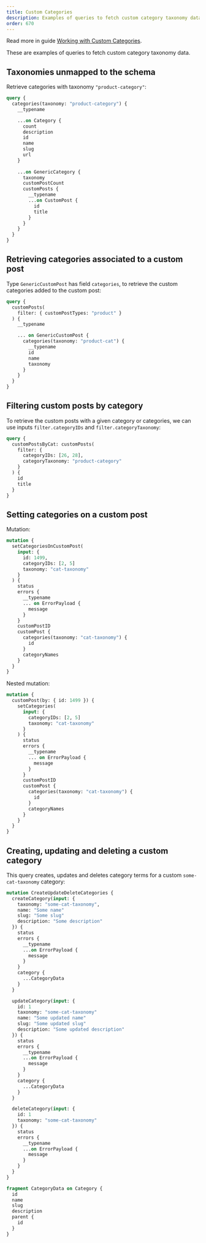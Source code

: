 ```yaml
---
title: Custom Categories
description: Examples of queries to fetch custom category taxonomy data.
order: 670
---
```


<Banner type="info">

Read more in guide [Working with Custom Categories](/guides/interact/working-with-custom-categories).

</Banner>

These are examples of queries to fetch custom category taxonomy data.

## Taxonomies unmapped to the schema

Retrieve categories with taxonomy `"product-category"`:

```graphql
query {
  categories(taxonomy: "product-category") {
    __typename

    ...on Category {
      count
      description
      id
      name
      slug
      url
    }
    
    ...on GenericCategory {
      taxonomy   
      customPostCount
      customPosts {
        __typename
        ...on CustomPost {
          id
          title
        }
      }
    }
  }
}
```

## Retrieving categories associated to a custom post

Type `GenericCustomPost` has field `categories`, to retrieve the custom categories added to the custom post:

```graphql
query {
  customPosts(
    filter: { customPostTypes: "product" }
  ) {
    __typename

    ... on GenericCustomPost {
      categories(taxonomy: "product-cat") {
        __typename
        id
        name
        taxonomy
      }
    }
  }
}
```

## Filtering custom posts by category

To retrieve the custom posts with a given category or categories, we can use inputs `filter.categoryIDs` and `filter.categoryTaxonomy`:

```graphql
query {
  customPostsByCat: customPosts(
    filter: {
      categoryIDs: [26, 28],
      categoryTaxonomy: "product-category"
    }
  ) {
    id
    title
  }
}
```

## Setting categories on a custom post

Mutation:

```graphql
mutation {
  setCategoriesOnCustomPost(
    input: {
      id: 1499, 
      categoryIDs: [2, 5]
      taxonomy: "cat-taxonomy"
    }
  ) {
    status
    errors {
      __typename
      ... on ErrorPayload {
        message
      }
    }
    customPostID
    customPost {
      categories(taxonomy: "cat-taxonomy") {
        id
      }
      categoryNames
    }
  }
}
```

Nested mutation:

```graphql
mutation {
  customPost(by: { id: 1499 }) {
    setCategories(
      input: {
        categoryIDs: [2, 5]
        taxonomy: "cat-taxonomy"
      }
    ) {
      status
      errors {
        __typename
        ... on ErrorPayload {
          message
        }
      }
      customPostID
      customPost {
        categories(taxonomy: "cat-taxonomy") {
          id
        }
        categoryNames
      }
    }
  }
}
```

## Creating, updating and deleting a custom category

This query creates, updates and deletes category terms for a custom `some-cat-taxonomy` category:

```graphql
mutation CreateUpdateDeleteCategories {
  createCategory(input: {
    taxonomy: "some-cat-taxonomy",
    name: "Some name"
    slug: "Some slug"
    description: "Some description"
  }) {
    status
    errors {
      __typename
      ...on ErrorPayload {
        message
      }
    }
    category {
      ...CategoryData
    }
  }

  updateCategory(input: {
    id: 1
    taxonomy: "some-cat-taxonomy"
    name: "Some updated name"
    slug: "Some updated slug"
    description: "Some updated description"
  }) {
    status
    errors {
      __typename
      ...on ErrorPayload {
        message
      }
    }
    category {
      ...CategoryData
    }
  }

  deleteCategory(input: {
    id: 1
    taxonomy: "some-cat-taxonomy"
  }) {
    status
    errors {
      __typename
      ...on ErrorPayload {
        message
      }
    }
  }
}

fragment CategoryData on Category {
  id
  name
  slug
  description
  parent {
    id
  }
}
```
